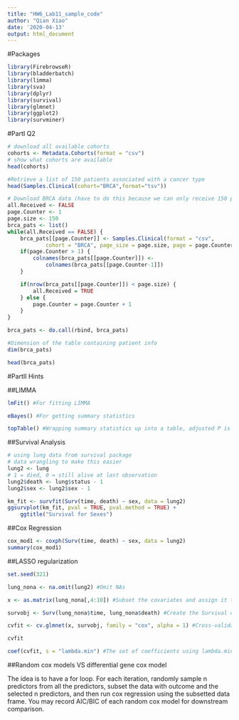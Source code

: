 ---
title: "HW6_Lab11_sample_code"
author: "Qian Xiao"
date: '2020-04-13'
output: html_document
---
#Packages 
```{r}
library(FirebrowseR) 
library(bladderbatch)
library(limma)
library(sva)
library(dplyr)
library(survival)
library(glmnet)
library(ggplot2)
library(survminer) 
```

#PartI Q2
```{r}
# download all available cohorts
cohorts <- Metadata.Cohorts(format = "csv")
# show what cohorts are available
head(cohorts)
```

```{r}
#Retrieve a list of 150 patients associated with a cancer type
head(Samples.Clinical(cohort="BRCA",format="tsv"))
```


```{r}
# Download BRCA data (have to do this because we can only receive 150 patients at a time)
all.Received <- FALSE
page.Counter <- 1
page.size <- 150
brca_pats <- list()
while(all.Received == FALSE) {
    brca_pats[[page.Counter]] <- Samples.Clinical(format = "csv",
            cohort = "BRCA", page_size = page.size, page = page.Counter)
    if(page.Counter > 1) {
        colnames(brca_pats[[page.Counter]]) <-
            colnames(brca_pats[[page.Counter-1]])
    }

    if(nrow(brca_pats[[page.Counter]]) < page.size) {
        all.Received = TRUE
    } else {
        page.Counter = page.Counter + 1
    }
}

brca_pats <- do.call(rbind, brca_pats)

#Dimension of the table containing patient info
dim(brca_pats)
```

```{r}
head(brca_pats)
```


#PartII Hints

##LIMMA
```{r, eval=FALSE}

lmFit() #For fitting LIMMA

eBayes() #For getting summary statistics

topTable() #Wrapping summary statistics up into a table, adjusted P is equivalent to FDR, should consider the absolute value of logFC because we want both UPREGULATED and DOWNREGULATED genes

```

##Survival Analysis

```{r}
# using lung data from survival package
# data wrangling to make this easier
lung2 <- lung
# 1 = died, 0 = still alive at last observation
lung2$death <- lung$status - 1
lung2$sex <- lung2$sex - 1

km_fit <- survfit(Surv(time, death) ~ sex, data = lung2)
ggsurvplot(km_fit, pval = TRUE, pval.method = TRUE) +
    ggtitle("Survival for Sexes")
```

##Cox Regression
```{r}
cox_mod1 <- coxph(Surv(time, death) ~ sex, data = lung2)
summary(cox_mod1)
```

##LASSO regularization
```{r}
set.seed(321)

lung_nona <- na.omit(lung2) #Omit NAs

x <- as.matrix(lung_nona[,4:10]) #Subset the covariates and assign it to x

survobj <- Surv(lung_nona$time, lung_nona$death) #Create the Survival object, which is the outcome we are interested in

cvfit <- cv.glmnet(x, survobj, family = "cox", alpha = 1) #Cross-validation

cvfit
```

```{r}
coef(cvfit, s = "lambda.min") #The set of coefficients using lambda.min, choose those that are non-zero to run cox regression
```

##Random cox models VS differential gene cox model

The idea is to have a for loop. For each iteration, randomly sample n predictors from all the predictors, subset the data with outcome and the selected n predictors, and then run cox regression using the subsetted data frame. You may record AIC/BIC of each random cox model for downstream comparison.



